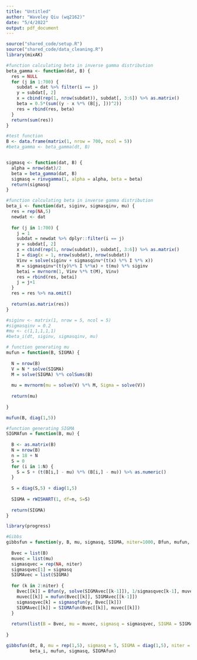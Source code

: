 ```yaml
---
title: "Untitled"
author: "Waveley Qiu (wq2162)"
date: "5/4/2022"
output: pdf_document
---
```


```r
source("shared_code/setup.R")
source("shared_code/data_cleaning.R")
library(mixAK)
```


```r
#function calculating beta in inverse gamma distribution
beta_gamma <- function(dat, B) {
  res = NULL
  for (j in 1:700) {
    subdat = dat %>% filter(i == j)
    y = subdat[, 2]
    x = cbind(rep(1, nrow(subdat)), subdat[, 3:6]) %>% as.matrix()
    beta = 0.5*(sum((y - x %*% (B[j, ]))^2))
    res = rbind(res, beta)
  }
  return(sum(res))
}

#test function
B <- data.frame(matrix(1, nrow = 700, ncol = 5))
#beta_gamma <- beta_gamma(dt, B)


sigmasq <- function(dat, B) {
  alpha = nrow(dat)/2
  beta = beta_gamma(dat, B)
  sigmasq = rinvgamma(1, alpha = alpha, beta = beta) 
  return(sigmasq)
}

#function calculating beta in inverse gamma distribution
beta_i <- function(dat, siginv, sigmasqinv, mu) {
  res = rep(NA,5)
  newdat <- dat
  
  for (j in 1:700) {
    j = 1
    subdat = newdat %>% dplyr::filter(i == j)
    y = subdat[, 2]
    x = cbind(rep(1, nrow(subdat)), subdat[, 3:6]) %>% as.matrix()
    I = diag(x = 1, nrow(subdat), nrow(subdat))
    Vinv = solve(siginv + sigmasqinv*(t(x) %*% I %*% x))
    M = sigmasqinv*(t(y)%*% I %*%x) + t(mu) %*% siginv
    betai = mvrnorm(1, Vinv %*% t(M), Vinv)
    res = rbind(res, betai)
    j = j+1
  }
  res = res %>% na.omit()
  
  return(as.matrix(res))
}

#siginv <- matrix(1, nrow = 5, ncol = 5)
#sigmasqinv = 0.2
#mu <- c(1,1,1,1,1)
#beta_i(dt, siginv, sigmasqinv, mu)

# function generating mu
mufun = function(B, SIGMA) {
  
  N = nrow(B)
  V = N * solve(SIGMA)
  M = solve(SIGMA) %*% colSums(B)
  
  mu = mvrnorm(mu = solve(V) %*% M, Sigma = solve(V))
  
  return(mu)
  
}

mufun(B, diag(1,5))

#function generating SIGMA
SIGMAfun = function(B, mu) {
  
  B <- as.matrix(B)
  N = nrow(B)
  n = 18 + N
  S = 0
  for (i in 1:N) {
    S = S + (t(B[i,] - mu) %*% (B[i,] - mu)) %>% as.numeric()
  }
  
  S = diag(S,5) + diag(1,5)
  
  SIGMA = rWISHART(1, df=n, S=S)
  
  return(SIGMA)
}

library(progress)

#Gibbs
gibbsfun = function(y, B, mu, sigmasq, SIGMA, niter=1000, Bfun, mufun, sigmasqfun, SIGMAfun) {
  
  Bvec = list(B)
  muvec = list(mu)
  sigmasqvec = rep(NA, niter)
  sigmasqvec[1] = sigmasq
  SIGMAvec = list(SIGMA)
  
  for (k in 2:niter) {
    Bvec[[k]] = Bfun(y, solve(SIGMAvec[[k-1]]), 1/sigmasqvec[k-1], muvec[[k-1]]) 
    muvec[[k]] = mufun(Bvec[[k]], SIGMAvec[[k-1]])
    sigmasqvec[k] = sigmasqfun(y, Bvec[[k]])
    SIGMAvec[[k]] = SIGMAfun(Bvec[[k]], muvec[[k]])
  }
  
  return(list(B = Bvec, mu = muvec, sigmasq = sigmasqvec, SIGMA = SIGMAvec))
  
}

gibbsfun(dt, B, mu = rep(1,5), sigmasq = 5, SIGMA = diag(1,5), niter = 100, 
         beta_i, mufun, sigmasq, SIGMAfun)

```


